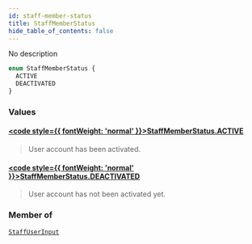 ```yaml
---
id: staff-member-status
title: StaffMemberStatus
hide_table_of_contents: false
---
```








No description

```graphql
enum StaffMemberStatus {
  ACTIVE
  DEACTIVATED
}
```


### Values

#### [<code style={{ fontWeight: 'normal' }}>StaffMemberStatus.<b>ACTIVE</b></code>](#) 
> User account has been activated.
> 

#### [<code style={{ fontWeight: 'normal' }}>StaffMemberStatus.<b>DEACTIVATED</b></code>](#) 
> User account has not been activated yet.
> 



### Member of

[`StaffUserInput`](../../../developer/api-reference/inputs/staff-user-input)  <Badge class="secondary" text="input"/>



